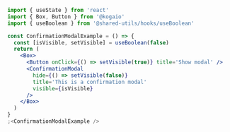 ```jsx
import { useState } from 'react'
import { Box, Button } from '@kogaio'
import { useBoolean } from '@shared-utils/hooks/useBoolean'

const ConfirmationModalExample = () => {
  const [isVisible, setVisible] = useBoolean(false)
  return (
    <Box>
      <Button onClick={() => setVisible(true)} title='Show modal' />
      <ConfirmationModal
        hide={() => setVisible(false)}
        title='This is a confirmation modal'
        visible={isVisible}
      />
    </Box>
  )
}
;<ConfirmationModalExample />
```

